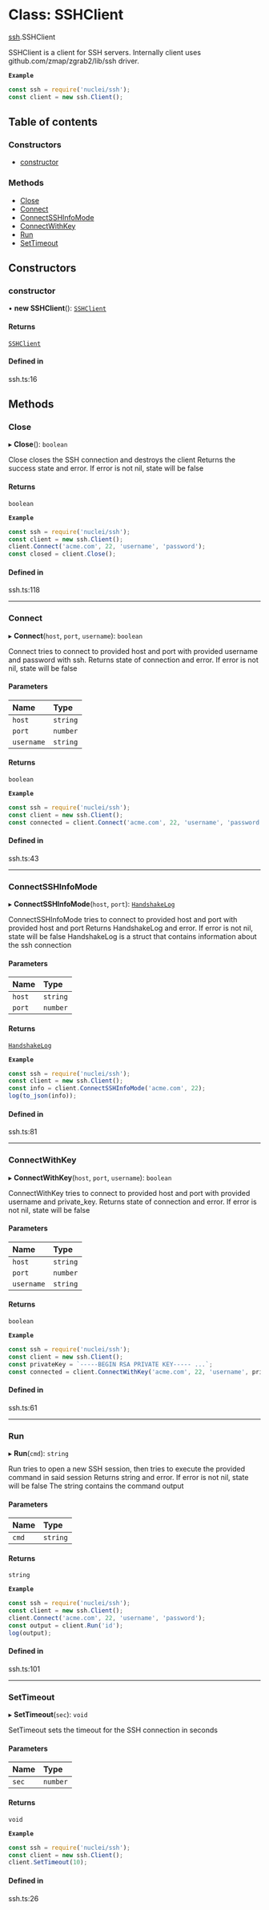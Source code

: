 # Class: SSHClient

[ssh](/templates/protocols/javascript/modules/ssh).SSHClient

SSHClient is a client for SSH servers.
Internally client uses github.com/zmap/zgrab2/lib/ssh driver.

**`Example`**

```javascript
const ssh = require('nuclei/ssh');
const client = new ssh.Client();
```

## Table of contents

### Constructors

- [constructor](/templates/protocols/javascript/modules/ssh.SSHClient#constructor)

### Methods

- [Close](/templates/protocols/javascript/modules/ssh.SSHClient#close)
- [Connect](/templates/protocols/javascript/modules/ssh.SSHClient#connect)
- [ConnectSSHInfoMode](/templates/protocols/javascript/modules/ssh.SSHClient#connectsshinfomode)
- [ConnectWithKey](/templates/protocols/javascript/modules/ssh.SSHClient#connectwithkey)
- [Run](/templates/protocols/javascript/modules/ssh.SSHClient#run)
- [SetTimeout](/templates/protocols/javascript/modules/ssh.SSHClient#settimeout)

## Constructors

### constructor

• **new SSHClient**(): [`SSHClient`](/templates/protocols/javascript/modules/ssh.SSHClient)

#### Returns

[`SSHClient`](/templates/protocols/javascript/modules/ssh.SSHClient)

#### Defined in

ssh.ts:16

## Methods

### Close

▸ **Close**(): `boolean`

Close closes the SSH connection and destroys the client
Returns the success state and error. If error is not nil,
state will be false

#### Returns

`boolean`

**`Example`**

```javascript
const ssh = require('nuclei/ssh');
const client = new ssh.Client();
client.Connect('acme.com', 22, 'username', 'password');
const closed = client.Close();
```

#### Defined in

ssh.ts:118

___

### Connect

▸ **Connect**(`host`, `port`, `username`): `boolean`

Connect tries to connect to provided host and port
with provided username and password with ssh.
Returns state of connection and error. If error is not nil,
state will be false

#### Parameters

| Name | Type |
| :------ | :------ |
| `host` | `string` |
| `port` | `number` |
| `username` | `string` |

#### Returns

`boolean`

**`Example`**

```javascript
const ssh = require('nuclei/ssh');
const client = new ssh.Client();
const connected = client.Connect('acme.com', 22, 'username', 'password');
```

#### Defined in

ssh.ts:43

___

### ConnectSSHInfoMode

▸ **ConnectSSHInfoMode**(`host`, `port`): [`HandshakeLog`](/templates/protocols/javascript/modules/ssh.HandshakeLog)

ConnectSSHInfoMode tries to connect to provided host and port
with provided host and port
Returns HandshakeLog and error. If error is not nil,
state will be false
HandshakeLog is a struct that contains information about the
ssh connection

#### Parameters

| Name | Type |
| :------ | :------ |
| `host` | `string` |
| `port` | `number` |

#### Returns

[`HandshakeLog`](/templates/protocols/javascript/modules/ssh.HandshakeLog)

**`Example`**

```javascript
const ssh = require('nuclei/ssh');
const client = new ssh.Client();
const info = client.ConnectSSHInfoMode('acme.com', 22);
log(to_json(info));
```

#### Defined in

ssh.ts:81

___

### ConnectWithKey

▸ **ConnectWithKey**(`host`, `port`, `username`): `boolean`

ConnectWithKey tries to connect to provided host and port
with provided username and private_key.
Returns state of connection and error. If error is not nil,
state will be false

#### Parameters

| Name | Type |
| :------ | :------ |
| `host` | `string` |
| `port` | `number` |
| `username` | `string` |

#### Returns

`boolean`

**`Example`**

```javascript
const ssh = require('nuclei/ssh');
const client = new ssh.Client();
const privateKey = `-----BEGIN RSA PRIVATE KEY----- ...`;
const connected = client.ConnectWithKey('acme.com', 22, 'username', privateKey);
```

#### Defined in

ssh.ts:61

___

### Run

▸ **Run**(`cmd`): `string`

Run tries to open a new SSH session, then tries to execute
the provided command in said session
Returns string and error. If error is not nil,
state will be false
The string contains the command output

#### Parameters

| Name | Type |
| :------ | :------ |
| `cmd` | `string` |

#### Returns

`string`

**`Example`**

```javascript
const ssh = require('nuclei/ssh');
const client = new ssh.Client();
client.Connect('acme.com', 22, 'username', 'password');
const output = client.Run('id');
log(output);
```

#### Defined in

ssh.ts:101

___

### SetTimeout

▸ **SetTimeout**(`sec`): `void`

SetTimeout sets the timeout for the SSH connection in seconds

#### Parameters

| Name | Type |
| :------ | :------ |
| `sec` | `number` |

#### Returns

`void`

**`Example`**

```javascript
const ssh = require('nuclei/ssh');
const client = new ssh.Client();
client.SetTimeout(10);
```

#### Defined in

ssh.ts:26
